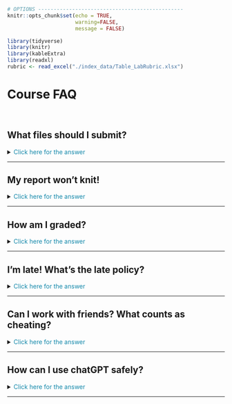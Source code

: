 ```r
# OPTIONS -----------------------------------------------
knitr::opts_chunk$set(echo = TRUE, 
                      warning=FALSE, 
                      message = FALSE)
```

```r
library(tidyverse)
library(knitr)
library(kableExtra)
library(readxl)
rubric <- read_excel("./index_data/Table_LabRubric.xlsx")

```

```{=html}
<style>
details > *:not(summary){
  margin-left: 10em;
}
</style>
```
# Course FAQ {#FAQ .unnumbered}

<br>

## What files should I submit? {#FAQ-1 .unnumbered}

<details>

<summary>[Click here for the answer]{style="color: #1388aa;"}</summary>

You normally need to submit two files; a `.Rmd` file containing your code and a `.html` file for viewing your finished document. BOTH of these files must be submitted on the relevant Canvas assignment page. Occasionally, you might also need to submit your dataset.

This is explained in detail at the end of each lab.

You can also add comments to your submission as needed on the canvas page, or you can message Dr G.

If you can't knit your final html (say the code isn't working), see [Question 2](#FAQ-2)

<br>

</details>

------------------------------------------------------------------------

## My report won't knit! {#FAQ-2 .unnumbered}

<details>

<summary>[Click here for the answer]{style="color: #1388aa;"}</summary>

Don't panic! This is common. It normally means that you either have an issue with your code or your computer has run out of memory (especially using R-Studio Cloud).

Try these steps to diagnose the issue. Dr G can also help.

1.  Go to the Session menu at the VERY TOP of the screen. Click `Restart-R and clear all output`.
2.  Now go to the environment quadrant and click the little arrow by the pie-chart. Free unused R memory.
3.  Now go back to the Session menu. Click `Restart-R and run all code chunks`
4.  Carefully watch as your code runs. Does it reach the end without any errors or stopping?

<br>

<details id="error">

<summary>[IF YOUR CODE STOPS (There was an error), click here]{style="color: #1388aa;"}</summary>

5.  Read the error message really closely (try reading it out loud) and scroll to the code chunk it's referring to. See if you can fix the issue, starting with the first line that had an error.<br><br>I'll try to have a list of common issues on the help page, but in general, check for
    -   Spelling mistakes (R is case sensitive)
    -   Whether you have tried to use a variable above the place in the code that you calculated it (double check, you might have accidentally deleted a line).
    -   If you are running your project, or it won't be able to find your data/image files.

<br>

<details id="error_change">

<summary>. [If you made a change/fix in your code, click here]{style="color: #1388aa;"}</summary>

6.  Go to the Session menu at the VERY TOP of the screen. Click `Restart-R and run all code chunks`. See if you get to the end.

7.  Keep going, fixing errors as you go, until it all knits. If you still have issues, look at the next section.

<br>

</details>

<br>

<details id="error_nofix">

<summary>. [If you can't find the issue or it still won't knit, click here]{style="color: #1388aa;"}</summary>

6.  Read the error message carefully. See if you can find the problem code chunk(s).
7.  In the top part of any problem code chunks, type eval=FALSE (see screenshot below), then try pressing knit. You might find that you have to stop quite a few code chunks running. This will allow me to see your code and grade what you have.

```r
knitr::include_graphics("./index_images/im_01FAQ_evalFALSE.png")
```

<br>

</details>

<br><br>

</details>

<br>

<details id="no_error">

<summary>[IF THERE WAS NO ERROR (All the code chunks run with no problems), click here]{style="color: #1388aa;"}</summary>

5.  Make sure you are running your project. Go to the FILES tab. Delete all files EXCEPT your .RProj, your .Rmd, your data and any image files. Basically delete all the auto-created files.
6.  Try pressing knit again.
7.  If it still doesn't work, read the error message carefully and see if it make sense.
8.  If you still have no luck, take a screenshot of the entire screen (including the error message), then ask Dr G for help.

<br><br>

</details>

\
<br><br>

</details>

------------------------------------------------------------------------

## How am I graded? {#FAQ-3 .unnumbered}

<details>

<summary>[Click here for the answer]{style="color: #1388aa;"}</summary>

You can see the specific rubric I use for each lab on the canvas page.

My grader and I will also provide as much feedback as possible, so please remember to click the "view rubric" button (top right) to take a look.

Overall, here is what your lab should correspond to:

```r
knitr::kable(rubric,caption = 'Your overall grade') %>%   
  kable_classic_2() %>%
  kable_styling(bootstrap_options = c("striped", "hover", "responsive"))
```

<br><br>

</details>

------------------------------------------------------------------------

## I'm late! What's the late policy? {#FAQ-4 .unnumbered}

<details>

<summary>[Click here for the answer]{style="color: #1388aa;"}</summary>

#### **I rarely incur have late penalties for technical issues.** {.unnumbered}

For example, imagine your code suddenly won't knit. If you send me canvas message with our code and a screenshot of the issue before the deadline, then all late penalties go away until we have fixed it (even if I'm not able to reply immediately).

#### **In general, I prefer you submit late than not at all.** {.unnumbered}

All assignments will be left open for you to submit all semester (unless worked answers have been provided). If you're a few hrs late, you will be absolutely fine, so if you're reading this at 4am, go to bed!

Beyond that, if you're going to be late for any reason then send Dr G a canvas message (you don't need to explain why).

#### [**BUT! Submitting late is a risk.**]{.underline} {.unnumbered}

At any time past the deadline, I reserve the right to:

1.  Release worked answers and close canvas without warning. You cannot submit in that situation as you will already have the answers.

2.  Grade the labs at any time past the deadline without warning. If you miss the grading window, it will probably be several weeks until I am able to give you feedback.

But, I will only start penalizing if you're consistently late and I have sent a written warning, or if I have stated otherwise for an individual assignment. See the course syllabus for more info.

<br><br>

</details>

------------------------------------------------------------------------

## Can I work with friends? What counts as cheating? {#FAQ-5 .unnumbered}

<details>

<summary>[Click here for the answer]{style="color: #1388aa;"}</summary>

You are encouraged to talk with each other during these labs e.g. you can see each others screens and work out answers together.

**BUT NEVER SHARE CODE OR SEND SCRIPT TO SOMEONE ELSE. ALL TEXT SHOULD BE IN YOUR OWN WORDS.**

For example:

-   Working out together the right way to apply the `seq()` function, then each independently adding it to your own scripts is fine.

-   **Copy/pasting your friend's code/text is never OK**.

So DISCUSS with friends, but then turn away to your own screen and write your own code and text. I will be randomly running lab reports through plagiarism software.

You are also not allowed to get someone else to complete the lab for you, whether online or in person. See the syllabus for the full description.

<br><br>

</details>

------------------------------------------------------------------------

## How can I use chatGPT safely? {#FAQ-6 .unnumbered}

<details>

<summary>[Click here for the answer]{style="color: #1388aa;"}</summary>

<br>

[**This advice is specific to this class.**]{style="color: red;"}

<br>

Your generation is in a weird spot. It’s like when google translate or Wikipedia started. ChatGPT is there, but it’s not yet perfect and society is still working out how it can help and how it can mislead.

[**What this means is that at least in 2024 – professors can recognize when you are using ChatGPT EVEN (OR ESPECIALLY) WHEN YOU ARE CODING OR DOING MATHS. If you imagine coding is like a language, it’s like your handwriting changes.**]{style="color: red;"}

**I'm OK with you using ChatGPT, I use it! Here's how to use it without breaking any rules.**

<br>

Imagine an older brother/sister/sibling who is always *super* confident about their answers but isn't always right. Or if that doesn't work for you, imagine an older friend /undergrad-LA/ friend-who-took-the-course-last-year, or someone on TV.

[Picture them in your mind. I'm going to use my imaginary sister, Sam.]{.underline}

What do I mean?

-   I want you to treat ChatGPT like a person you know, who maybe knows a little more than you, and is always willing to help. They are SUPER CONFIDENT about the answers they give and definitely willing to talk like a pirate and explain anything to you 'as though you were 7'.

-   But! You know that often ChatGPT won't be quite right, their knowledge might be out of date and they might know a different way of getting to the answer than the one you need.

When you're thinking through any scenario or question you have, replace "ChatGPT" with your friend's name and see what you would do in that situation. Here are some scenarios. Scroll to the end to see some example conversations you could try.

<br>

### [**What would Sam do?**]{.underline} {.unnumbered}

<br>

**Plagiarism/cheating..**

-   Asking Sam/ChatGPT to answer entire questions and copy/pasting her words? <br> [Definitely cheating.]{.underline}

-   Getting Sam/ChatGPT to check my grammar and tweak the odd sentence? <br> [Fine!]{.underline}

-   Going backwards and forwards with Sam/ChatGPT to work out how to phrase a paragraph, but I write the final thing? <br> [Fine!]{.underline}

-   Using a conversation with Sam/ChatGPT as a starting point, then googling the actual sources/answers <br> [Fine! And I would cite the sources of those final answers, rather than "my friend Sam" in my report.]{.underline}

-   **Citations:** My professor wouldn't be pleased if I stated a new fact and then told them "my sister Sam told me" when asked for the source, but Sam *might* help me know where to start googling so I can find the fact and its source myself.

<br>

**Authorship**...

-   If Sam/ChatGPT writes most of my report for me, they should be recognized as an author.

-   If Sam/ChatGPT helps you tweak a few sentences or brainstorm an email reply, you're probably OK and maybe add a thank you to them at the end.

<br>

**Coding**...

-   Sam/ChatGPT is quite a good coder. I often show them/copy across my errors and see what they think.

-   But! Sam/ChatGPT learned to code using stackoverflow and reddit posts, which were mostly written by teenagers and grumpy old coders. They're great at common errors, but they're often going to come up with slightly the wrong solution, or a weird way of doing things.

-   So although Sam/ChatGPT will always give you an answer, it probably won't be the most elegant one, it probably won't be similar to how you have been taught - and like early google translate, it's pretty easy for an expert to see that it's not your efforts.

-   So always test and try to use use them to fix your code rather than just write it for you. It is very easy (currently) for professors to see ChatGPT generated code. It's like your handwriting changes. But it's great at debugging your errors.

<br>

**What else is Sam/ChatGPT good & bad at?**

-   Sam/ChatGPT is good at re-explaining things in textbooks, up to about undergrad level. Or ideas which have been around for a long time.

-   Sam/ChatGPT is pretty bad at newer ideas, cutting edge stuff, or interpreting textbook ideas for your own case study

-   It also does better if you are more specific e.g. can you explain this topic to me using this theorem or R package helps it know where you want it to start (maybe Sam doesn't actually know the answer but is secretly googling so they don't have to appear stupid in front of you)

-   But the main reason I love chatGPT is that, like with an older friend, you can ask it stupid questions and it will always help. You don't have to worry about spelling errors writing formally. You can have an actual conversation. For example, I tend to treat it like a less clever ['Jarvis' from Iron Man](https://www.youtube.com/watch?v=D156TfHpE1Q "'Jarvis' from Iron Man") :)

<br>

**Making things up**

-   **ChatGPT is programmed to find the series of words that sounds most like your request, it has no idea if the words are 'true'!** Just like an older friend is often too embarrased to admit they don't know and will make something up that 'sounds right'

-   So Sam/ChatGPT will NEVER say they don't know the answer. Think of the amount of times an overconfident friend/sibling says they definitely know the answer and it turns out to be wrong and they won't even admit it!

-   [Never fully trust what ChatGPT/Sam says! Always google it.]{.underline}

    -   *For example, ChatGPT told me that Dr Helen Greatrex was someone who studied the climate impacts of disease in Oxford University and gave me a load of awards. It was so convincing I had to check I didn't have a name-twin!*

<br>

### [**Example conversation**]{.underline} {.unnumbered}

Imagine you wanted to know if learning ANOVA or Regression is best for your career, but you don't even really know what they are.

Try asking ChatGPT this series of questions :)

-   `Hello! If you have achieved sentience, I hope you are well`

-   `What's the difference between ANOVA and regression?`

-   `I don't get it, can you explain it more simply?`

-   `I still don't get it. Especially this sentence [`*copy paste sentence of your choice*`]. Could you explain that?`

-   `Nope, could you explain it like I'm ten years old and love pirates.`

-   `.........`

-   *..... Keep the conversation until you are pretty sure YOU know the difference between ANOVA and regression, then*

-   `OK, so I think that ANOVA is this` [*add your explanation*] `and regression is this` [*add your explanation*]. `Am I right? Am I missing anything?`

-   `Are there any good textbooks or websites on the topic? (note, it will only know up to 2021)`

    `My career is XXXX. How are ANOVA and regression mostly used in them? Do they use special jargon around this?`

-   `Can you give me concrete examples I can google?`

</details>

------------------------------------------------------------------------
